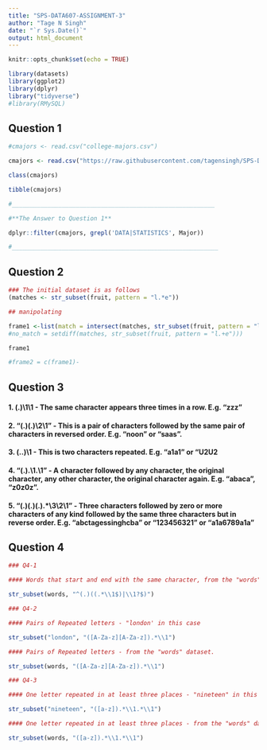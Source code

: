 ```yaml
---
title: "SPS-DATA607-ASSIGNMENT-3"
author: "Tage N Singh"
date: "`r Sys.Date()`"
output: html_document
---
```


```r
knitr::opts_chunk$set(echo = TRUE)
```

```r
library(datasets)
library(ggplot2)
library(dplyr)
library("tidyverse")
#library(RMySQL)

```

## Question 1

```r

#cmajors <- read.csv("college-majors.csv")

cmajors <- read.csv("https://raw.githubusercontent.com/tagensingh/SPS-DATA607-ASSIGNMENT-3/main/college-majors.csv")

class(cmajors)

tibble(cmajors)

#_________________________________________________________

#**The Answer to Question 1**

dplyr::filter(cmajors, grepl('DATA|STATISTICS', Major))

#__________________________________________________________

```

## Question 2

```r

### The initial dataset is as follows
(matches <- str_subset(fruit, pattern = "l.*e"))

## manipolating 

frame1 <-list(match = intersect(matches, str_subset(fruit, pattern = "l.+e")))
#no_match = setdiff(matches, str_subset(fruit, pattern = "l.+e")))

frame1

#frame2 = c(frame1)-

```

## Question 3 

#### 1. (.)\1\1 - The same character appears three times in a row. E.g. "zzz"

#### 2. "(.)(.)\\2\\1" - This is a  pair of characters followed by the same pair of characters in reversed order. E.g. "noon" or "saas".

#### 3. (..)\1 - This is two characters repeated. E.g. "a1a1" or "U2U2

#### 4. "(.).\\1.\\1" - A character followed by any character, the original character, any other character, the original character again. E.g. "abaca", "z0z0z".

#### 5. "(.)(.)(.).*\\3\\2\\1" - Three characters followed by zero or more characters of any kind followed by the same three characters but in reverse order. E.g. "abctagessinghcba" or "123456321" or "a1a6789a1a"

## Question 4

```r

### Q4-1

#### Words that start and end with the same character, from the "words" dataset

str_subset(words, "^(.)((.*\\1$)|\\1?$)")

```

```r

### Q4-2

#### Pairs of Repeated letters - "london' in this case

str_subset("london", "([A-Za-z][A-Za-z]).*\\1")

#### Pairs of Repeated letters - from the "words" dataset.

str_subset(words, "([A-Za-z][A-Za-z]).*\\1")

```


```r

### Q4-3

#### One letter repeated in at least three places - "nineteen" in this case

str_subset("nineteen", "([a-z]).*\\1.*\\1")

#### One letter repeated in at least three places - from the "words" dataset.

str_subset(words, "([a-z]).*\\1.*\\1")

```
